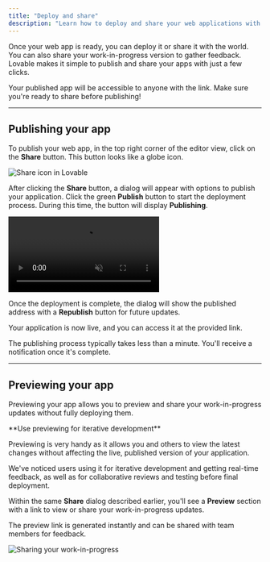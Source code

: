 ```yaml
---
title: "Deploy and share"
description: "Learn how to deploy and share your web applications with Lovable"
---
```


Once your web app is ready, you can deploy it or share it with the world. You can also share your work-in-progress version to gather feedback. Lovable makes it simple to publish and share your apps with just a few clicks.&#x20;

<Tip>
  Your published app will be accessible to anyone with the link. Make sure
  you're ready to share before publishing!
</Tip>

---

## Publishing your app

To publish your web app, in the top right corner of the editor view, click on the **Share** button. This button looks like a globe icon.

<Frame>
  <img src="/assets/share-icon.png" alt="Share icon in Lovable" />
</Frame>

After clicking the **Share** button, a dialog will appear with options to publish your application. Click the green **Publish** button to start the deployment process. During this time, the button will display **Publishing**.

<Frame>
  <video autoPlay controls loop muted>
    <source src="/assets/videos/video-publish-republish.mp4" type="video/mp4" />
  </video>
</Frame>

Once the deployment is complete, the dialog will show the published address with a **Republish** button for future updates.

Your application is now live, and you can access it at the provided link.

<Note>
  The publishing process typically takes less than a minute. You'll receive a
  notification once it's complete.
</Note>

---

## Previewing your app

Previewing your app allows you to preview and share your work-in-progress updates without fully deploying them.

<Info>
  **Use previewing for iterative development**

Previewing is very handy as it allows you and others to view the latest changes without affecting the live, published version of your application.

We've noticed users using it for iterative development and getting real-time feedback, as well as for collaborative reviews and testing before final deployment.

</Info>

Within the same **Share** dialog described earlier, you'll see a **Preview** section with a link to view or share your work-in-progress updates.

The preview link is generated instantly and can be shared with team members for feedback.

<Frame>
  <img src="/assets/share-preview.png" alt="Sharing your work-in-progress" />
</Frame>
